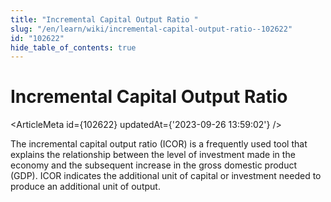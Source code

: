 ```yaml
---
title: "Incremental Capital Output Ratio "
slug: "/en/learn/wiki/incremental-capital-output-ratio--102622"
id: "102622"
hide_table_of_contents: true
---
```



# Incremental Capital Output Ratio 

<ArticleMeta id={102622} updatedAt={'2023-09-26 13:59:02'} />
<div className='border-solid border-b border-t-0 my-4 border-[var(--ifm-color-gray-300)]' />

The incremental capital output ratio (ICOR) is a frequently used tool that explains the relationship between the level of investment made in the economy and the subsequent increase in the gross domestic product (GDP). ICOR indicates the additional unit of capital or investment needed to produce an additional unit of output.

